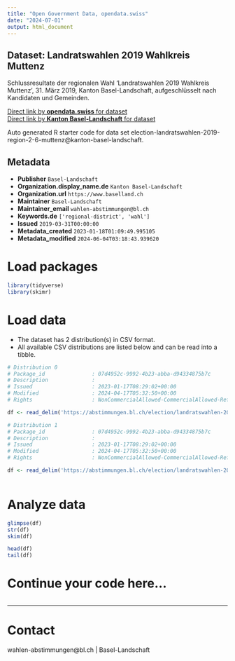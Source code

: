 ```yaml
---
title: "Open Government Data, opendata.swiss"
date: "2024-07-01"
output: html_document
---
```


## Dataset: Landratswahlen 2019 Wahlkreis Muttenz

Schlussresultate der regionalen Wahl 'Landratswahlen 2019 Wahlkreis Muttenz', 31. März 2019, Kanton Basel-Landschaft, aufgeschlüsselt nach Kandidaten und Gemeinden.

[Direct link by **opendata.swiss** for dataset](https://opendata.swiss/de/dataset/landratswahlen-2019-wahlkreis-muttenz)<br>
[Direct link by **Kanton Basel-Landschaft** for dataset](https://abstimmungen.bl.ch/election/landratswahlen-2019-region-2-6-muttenz/data)

Auto generated R starter code for data set election-landratswahlen-2019-region-2-6-muttenz@kanton-basel-landschaft.

## Metadata

- **Publisher** `Basel-Landschaft`
- **Organization.display_name.de** `Kanton Basel-Landschaft`
- **Organization.url** `https://www.baselland.ch`
- **Maintainer** `Basel-Landschaft`
- **Maintainer_email** `wahlen-abstimmungen@bl.ch`
- **Keywords.de** `['regional-district', 'wahl']`
- **Issued** `2019-03-31T00:00:00`
- **Metadata_created** `2023-01-18T01:09:49.995105`
- **Metadata_modified** `2024-06-04T03:18:43.939620`


# Load packages

```r

library(tidyverse)
library(skimr)

```

# Load data

-   The dataset has 2 distribution(s) in CSV format.
-   All available CSV distributions are listed below and can be read into a tibble.

```r

# Distribution 0
# Package_id               : 07d4952c-9992-4b23-abba-d94334875b7c
# Description              : 
# Issued                   : 2023-01-17T08:29:02+00:00
# Modified                 : 2024-04-17T05:32:50+00:00
# Rights                   : NonCommercialAllowed-CommercialAllowed-ReferenceRequired

df <- read_delim('https://abstimmungen.bl.ch/election/landratswahlen-2019-region-2-6-muttenz/data-csv')

# Distribution 1
# Package_id               : 07d4952c-9992-4b23-abba-d94334875b7c
# Description              : 
# Issued                   : 2023-01-17T08:29:02+00:00
# Modified                 : 2024-04-17T05:32:50+00:00
# Rights                   : NonCommercialAllowed-CommercialAllowed-ReferenceRequired

df <- read_delim('https://abstimmungen.bl.ch/election/landratswahlen-2019-region-2-6-muttenz/data-parties-csv')



```

# Analyze data

```r

glimpse(df)
str(df)
skim(df)

head(df)
tail(df)

```

# Continue your code here...

```r

```

------------------------------------------------------------------------

# Contact

wahlen-abstimmungen@bl.ch | Basel-Landschaft
